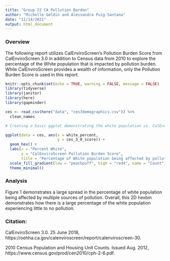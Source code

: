 ```yaml
---
title: "Group 22 CA Pollution Burden"
author: "Michelle Geldin and Alessandra Puig-Santana"
date: "11/14/2021"
output: html_document
---
```

### Overview

The following report utilizes CalEnviroScreen's Pollution Burden Score from CalEnviroScreen 3.0 in addition to Census data from 2010 to explore the percentage of the White population that is impacted by pollution burden. While CalEnviroScreen provides a wealth of information, only the Pollution Burden Score is used in this report.

```r
knitr::opts_chunk$set(echo = TRUE, warning = FALSE, message = FALSE)
library(tidyverse)
library(janitor)
library(here)
library(gapminder)
```

```r
ces <- read_csv(here("data", "ces3demographics.csv")) %>%
  clean_names
```

```r
# Creating a basic ggplot demonstrating the white population vs. CalEnviroScreen pollution burden score

ggplot(data = ces, aes(x = white_percent,
                       y = ces_3_0_score)) +
  geom_hex() +
  labs(x = "Percent White", 
       y = "CalEnviroScreen Pollution Burden Score",
       title = "Percentage of White population being affected by pollution") +
  scale_fill_gradient(low = "peachpuff", high = "red4", name = "Count") +
  theme_minimal()
```

### Analysis
Figure 1 demonstrates a large spread in the percentage of white population being affected by multiple sources of pollution. Overall, this 2D hexbin demonstrates how there is a large percentage of the white population experiencing little to no pollution. 

### Citation:
CalEnviroScreen 3.0. 25 June 2018, https://oehha.ca.gov/calenviroscreen/report/calenviroscreen-30. 

2010 Census Population and Housing Unit Counts. Issued Aug. 2012, https://www.census.gov/prod/cen2010/cph-2-6.pdf.

